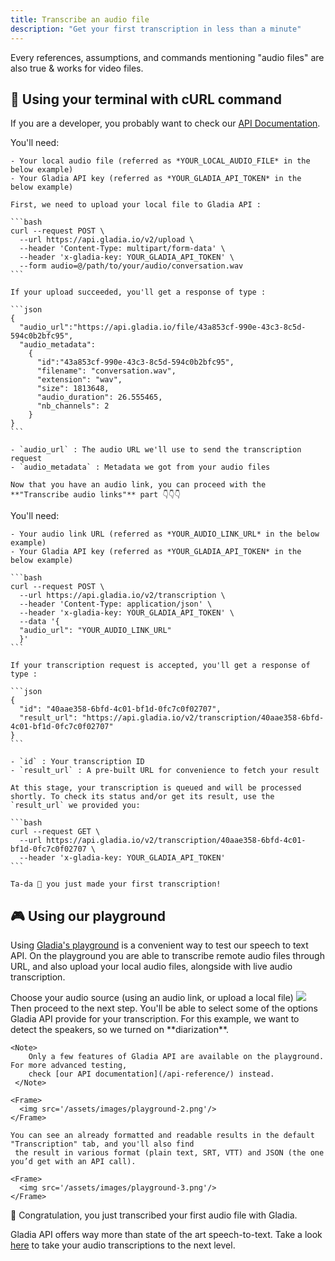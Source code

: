 ```yaml
---
title: Transcribe an audio file
description: "Get your first transcription in less than a minute"
---
```


<Tip> Every references, assumptions, and commands mentioning "audio files" are also true & works for video files. </Tip>

## 🤖 Using your terminal with cURL command

If you are a developer, you probably want to check our [API Documentation](/api-reference/).  

<AccordionGroup>
  <Accordion icon="file-audio" title="Transcribe local audio files">
    You'll need:

    - Your local audio file (referred as *YOUR_LOCAL_AUDIO_FILE* in the below example)
    - Your Gladia API key (referred as *YOUR_GLADIA_API_TOKEN* in the below example)

    First, we need to upload your local file to Gladia API : 

    ```bash
    curl --request POST \
      --url https://api.gladia.io/v2/upload \
      --header 'Content-Type: multipart/form-data' \
      --header 'x-gladia-key: YOUR_GLADIA_API_TOKEN' \
      --form audio=@/path/to/your/audio/conversation.wav
    ```

    If your upload succeeded, you'll get a response of type :

    ```json
    {
      "audio_url":"https://api.gladia.io/file/43a853cf-990e-43c3-8c5d-594c0b2bfc95",
      "audio_metadata":
        {
          "id":"43a853cf-990e-43c3-8c5d-594c0b2bfc95",
          "filename": "conversation.wav",
          "extension": "wav",
          "size": 1813648,
          "audio_duration": 26.555465,
          "nb_channels": 2
        }
    }
    ```

    - `audio_url` : The audio URL we'll use to send the transcription request
    - `audio_metadata` : Metadata we got from your audio files

    Now that you have an audio link, you can proceed with the **"Transcribe audio links"** part 👇👇👇
  </Accordion>

  <Accordion icon="globe" title="Transcribe audio links">
    You'll need:

    - Your audio link URL (referred as *YOUR_AUDIO_LINK_URL* in the below example)
    - Your Gladia API key (referred as *YOUR_GLADIA_API_TOKEN* in the below example)

    ```bash
    curl --request POST \
      --url https://api.gladia.io/v2/transcription \
      --header 'Content-Type: application/json' \
      --header 'x-gladia-key: YOUR_GLADIA_API_TOKEN' \
      --data '{
      "audio_url": "YOUR_AUDIO_LINK_URL"
      }'
    ```

    If your transcription request is accepted, you'll get a response of type :

    ```json
    {
      "id": "40aae358-6bfd-4c01-bf1d-0fc7c0f02707",
      "result_url": "https://api.gladia.io/v2/transcription/40aae358-6bfd-4c01-bf1d-0fc7c0f02707"
    }
    ```

    - `id` : Your transcription ID
    - `result_url` : A pre-built URL for convenience to fetch your result

    At this stage, your transcription is queued and will be processed  shortly. To check its status and/or get its result, use the 
    `result_url` we provided you:

    ```bash
    curl --request GET \
      --url https://api.gladia.io/v2/transcription/40aae358-6bfd-4c01-bf1d-0fc7c0f02707 \
      --header 'x-gladia-key: YOUR_GLADIA_API_TOKEN'
    ```

    Ta-da 🎉 you just made your first transcription!
  </Accordion>
</AccordionGroup>

## 🎮 Using our playground

Using [Gladia's playground](https://app.gladia.io/playground/1) is a convenient way to test our speech to text API. On the playground
you are able to transcribe remote audio files through URL, and also upload your local audio files, alongside with live 
audio transcription.

<Steps>
  <Step title="Select your audio source">
    Choose your audio source (using an audio link, or upload a local file)
    <Frame>
      <img src='/assets/images/playground-1.png'/>
    </Frame>
    Then proceed to the next step.
  </Step>
  <Step title="Select features">
    You'll be able to select <Tooltip tip="If you want to see a complete list of the features Gladia's API provide check the Features section">some of 
    the options</Tooltip> Gladia API provide for your transcription.
    For this example, we want to detect the speakers, so we turned on **diarization**.

    <Note>
        Only a few features of Gladia API are available on the playground. For more advanced testing,
        check [our API documentation](/api-reference/) instead. 
     </Note>

    <Frame>
      <img src='/assets/images/playground-2.png'/>
    </Frame>
  </Step>
  <Step title="Transcribe">

    You can see an already formatted and readable results in the default "Transcription" tab, and you'll also find
     the result in various format (plain text, SRT, VTT) and JSON (the one you’d get with an API call).

    <Frame>
      <img src='/assets/images/playground-3.png'/>
    </Frame>
  </Step>
</Steps>

🥳 Congratulation, you just transcribed your first audio file with Gladia.

Gladia API offers way more than state of the art speech-to-text. Take a look [here](/chapters/get-started/pages/next-steps/) to take your audio 
transcriptions to the next level.